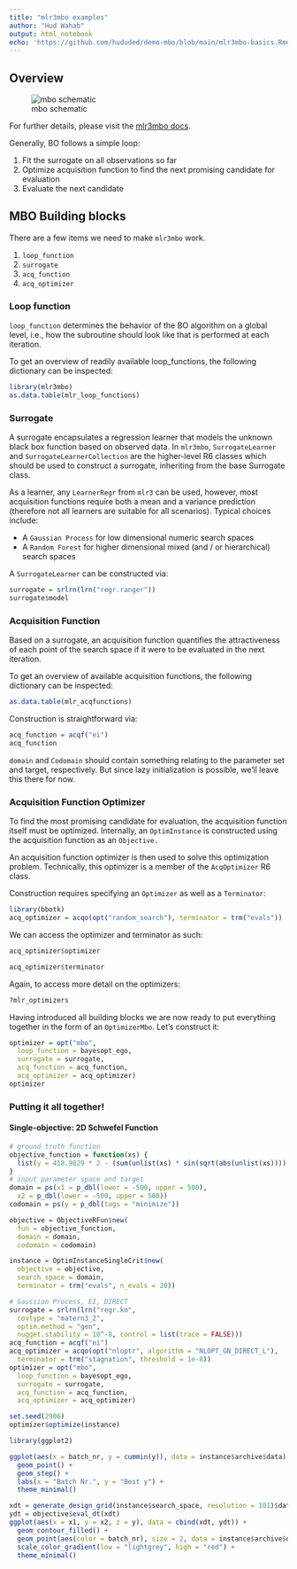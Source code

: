 ```yaml
---
title: "mlr3mbo examples"
author: "Hud Wahab"
output: html_notebook
echo: 'https://github.com/hududed/demo-mbo/blob/main/mlr3mbo-basics.Rmd'
---
```


## Overview

![mbo schematic](mbo_schematic.png){#fig-resample}

For further details, please visit the [mlr3mbo docs](https://mlr3mbo.mlr-org.com/index.html).

Generally, BO follows a simple loop:

1.  Fit the surrogate on all observations so far
2.  Optimize acquisition function to find the next promising candidate for evaluation
3.  Evaluate the next candidate

## MBO Building blocks

There are a few items we need to make `mlr3mbo` work.

1.  `loop_function`
2.  `surrogate`
3.  `acq_function`
4.  `acq_optimizer`

### Loop function

`loop_function` determines the behavior of the BO algorithm on a global level, i.e., how the subroutine should look like that is performed at each iteration.

To get an overview of readily available loop_functions, the following dictionary can be inspected:

```r
library(mlr3mbo)
as.data.table(mlr_loop_functions)
```

### Surrogate

A surrogate encapsulates a regression learner that models the unknown black box function based on observed data. In `mlr3mbo`, `SurrogateLearner` and `SurrogateLearnerCollection` are the higher-level R6 classes which should be used to construct a surrogate, inheriting from the base Surrogate class.

As a learner, any `LearnerRegr` from `mlr3` can be used, however, most acquisition functions require both a mean and a variance prediction (therefore not all learners are suitable for all scenarios). Typical choices include:

-   A `Gaussian Process` for low dimensional numeric search spaces
-   A `Random Forest` for higher dimensional mixed (and / or hierarchical) search spaces

A `SurrogateLearner` can be constructed via:

```r
surrogate = srlrn(lrn("regr.ranger"))
surrogate$model
```

### Acquisition Function

Based on a surrogate, an acquisition function quantifies the attractiveness of each point of the search space if it were to be evaluated in the next iteration.

To get an overview of available acquisition functions, the following dictionary can be inspected:

```r
as.data.table(mlr_acqfunctions)
```

Construction is straightforward via:

```r
acq_function = acqf("ei")
acq_function
```

`domain` and `Codomain` should contain something relating to the parameter set and target, respectively. But since lazy initialization is possible, we'll leave this there for now.

### Acquisition Function Optimizer

To find the most promising candidate for evaluation, the acquisition function itself must be optimized. Internally, an `OptimInstance` is constructed using the acquisition function as an `Objective.`

An acquisition function optimizer is then used to solve this optimization problem. Technically, this optimizer is a member of the `AcqOptimizer` R6 class.

Construction requires specifying an `Optimizer` as well as a `Terminator`:

```r
library(bbotk)
acq_optimizer = acqo(opt("random_search"), terminator = trm("evals"))

```

We can access the optimizer and terminator as such:

```r
acq_optimizer$optimizer

```

```r
acq_optimizer$terminator
```

Again, to access more detail on the optimizers:

```r
?mlr_optimizers
```

Having introduced all building blocks we are now ready to put everything together in the form of an `OptimizerMbo`. Let's construct it:

```r
optimizer = opt("mbo",
  loop_function = bayesopt_ego,
  surrogate = surrogate,
  acq_function = acq_function,
  acq_optimizer = acq_optimizer)
optimizer
```

### Putting it all together!

#### Single-objective: 2D Schwefel Function

```r
# ground truth function
objective_function = function(xs) {
  list(y = 418.9829 * 2 - (sum(unlist(xs) * sin(sqrt(abs(unlist(xs)))))))
}
# input parameter space and target
domain = ps(x1 = p_dbl(lower = -500, upper = 500),
  x2 = p_dbl(lower = -500, upper = 500))
codomain = ps(y = p_dbl(tags = "minimize"))

objective = ObjectiveRFun$new(
  fun = objective_function,
  domain = domain,
  codomain = codomain)

instance = OptimInstanceSingleCrit$new(
  objective = objective,
  search_space = domain,
  terminator = trm("evals", n_evals = 20))

# Gaussian Process, EI, DIRECT
surrogate = srlrn(lrn("regr.km",
  covtype = "matern3_2",
  optim.method = "gen",
  nugget.stability = 10^-8, control = list(trace = FALSE)))
acq_function = acqf("ei")
acq_optimizer = acqo(opt("nloptr", algorithm = "NLOPT_GN_DIRECT_L"),
  terminator = trm("stagnation", threshold = 1e-8))
optimizer = opt("mbo",
  loop_function = bayesopt_ego,
  surrogate = surrogate,
  acq_function = acq_function,
  acq_optimizer = acq_optimizer)

set.seed(2906)
optimizer$optimize(instance)
```

```r
library(ggplot2)

ggplot(aes(x = batch_nr, y = cummin(y)), data = instance$archive$data) +
  geom_point() +
  geom_step() +
  labs(x = "Batch Nr.", y = "Best y") +
  theme_minimal()
```

```r
xdt = generate_design_grid(instance$search_space, resolution = 101)$data
ydt = objective$eval_dt(xdt)
ggplot(aes(x = x1, y = x2, z = y), data = cbind(xdt, ydt)) +
  geom_contour_filled() +
  geom_point(aes(color = batch_nr), size = 2, data = instance$archive$data) +
  scale_color_gradient(low = "lightgrey", high = "red") +
  theme_minimal()
```
